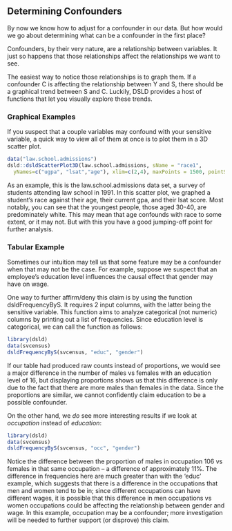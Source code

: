 ## Determining Confounders

By now we know how to adjust for a confounder in our data. But how would
we go about determining what can be a confounder in the first place?

Confounders, by their very nature, are a relationship between variables.
It just so happens that those relationships affect the relationships we
want to see.

The easiest way to notice those relationships is to graph them. If a
confounder C is affecting the relationship between Y and S, there should
be a graphical trend between S and C. Luckily, DSLD provides a host of
functions that let you visually explore these trends.

### Graphical Examples

If you suspect that a couple variables may confound with your sensitive
variable, a quick way to view all of them at once is to plot them in a
3D scatter plot.

```r
data("law.school.admissions")
dsld::dsldScatterPlot3D(law.school.admissions, sName = "race1", 
  yNames=c("ugpa", "lsat","age"), xlim=c(2,4), maxPoints = 1500, pointSize = 4)
```

<!-- ![](graphTab/lawscatterplot3d.png){width="80%"} -->

As an example, this is the law.school.admissions data set, a survey of
students attending law school in 1991. In this scatter plot, we graphed
a student's race against their age, their current gpa, and their lsat
score. Most notably, you can see that the youngest people, those aged
30-40, are predominately white. This may mean that age confounds with
race to some extent, or it may not. But with this you have a good
jumping-off point for further analysis.

### Tabular Example

Sometimes our intuition may tell us that some feature may be a confounder 
when that may not be the case. For example, suppose we suspect that an 
employee's education level influences the causal effect that gender may 
have on wage.

One way to further affirm/deny this claim is by using the function
dsldFrequencyByS. It requires 2 input columns, with the latter being
the sensitive variable. This function aims to analyze categorical (not
numeric) columns by printing out a list of frequencies. Since education 
level is categorical, we can call the function as follows:

```r
library(dsld)
data(svcensus)
dsldFrequencyByS(svcensus, "educ", "gender")
```

If our table had produced raw counts instead of proportions, we would see 
a major difference in the number of males vs females with an education level 
of 16, but displaying proportions shows us that this difference is only due to 
the fact that there are more males than females in the data. Since the proportions 
are similar, we cannot confidently claim education to be a possible confounder.

On the other hand, we *do* see more interesting results if we look at *occupation* 
instead of *education*:

```r
library(dsld)
data(svcensus)
dsldFrequencyByS(svcensus, "occ", "gender")
```

Notice the difference between the proportion of males in occupation 106 vs females 
in that same occupation -- a difference of approximately 11%. The difference in 
frequencies here are much greater than with the 'educ' example, which suggests that 
there is a difference in the occupations that men and women tend to be in; since 
different occupations can have different wages, it is possible that this difference 
in men occupations vs women occupations could be affecting the relationship between 
gender and wage. In this example, occupation may be a confounder; more investigation 
will be needed to further support (or disprove) this claim.
